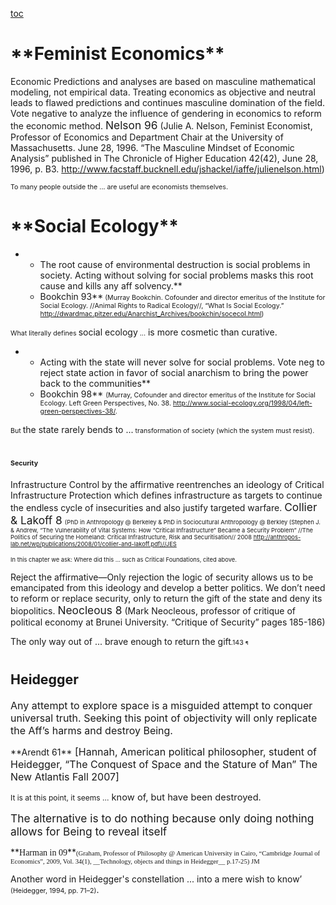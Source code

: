 [[toc]]
=**Feminist Economics**= 
Economic Predictions and analyses are based on masculine mathematical modeling, not empirical data. Treating economics as objective and neutral leads to flawed predictions and continues masculine domination of the field. Vote negative to analyze the influence of gendering in economics to reform the economic method.
<span style="font-size: 13pt;">Nelson 96</span> (Julie A. Nelson, Feminist Economist, Professor of Economics and Department Chair at the University of Massachusetts. June 28, 1996. “The Masculine Mindset of Economic Analysis” published in The Chronicle of Higher Education 42(42), June 28, 1996, p. B3. [[http://www.facstaff.bucknell.edu/jshackel/iaffe/julienelson.html]])

<span style="font-size: 8pt;">To many people outside the ... are useful are economists themselves.</span>

=**Social Ecology**= 
**The root cause of environmental destruction is social problems in society. Acting without solving for social problems masks this root cause and kills any aff solvency.**
**Bookchin 93**<span style="font-size: 8pt;"> (Murray Bookchin. Cofounder and director emeritus of the Institute for Social Ecology. //Animal Rights to Radical Ecology//, “What Is Social Ecology.” http://dwardmac.pitzer.edu/Anarchist_Archives/bookchin/socecol.html)</span>

<span style="font-size: 8pt;">What literally defines </span><span class="Underline">social ecology</span><span style="font-size: 8pt;"> ...</span><span class="Underline"> is more cosmetic than curative. </span>

**Acting with the state will never solve for social problems. Vote neg to reject state action in favor of social anarchism to bring the power back to the communities**
**Bookchin 98** <span style="font-size: 8pt;">(Murray, Cofounder and director emeritus of the Institute for Social Ecology. Left Green Perspectives, No. 38. [[http://www.social-ecology.org/1998/04/left-green-perspectives-38/]].</span>

<span style="font-size: 8pt;">But </span>the state rarely bends to<span class="Underline"> ...</span><span style="font-size: 8pt;"> transformation of society (which the system must resist). </span>

=<span style="font-size: 8pt;">Security</span>= 

<span class="StyleStyleBold12pt">Infrastructure Control by the affirmative reentrenches an ideology of Critical Infrastructure Protection which defines infrastructure as targets to continue the endless cycle of insecurities and also justify targeted warfare.</span>
<span style="font-size: 13pt;">Collier & Lakoff 8</span>
<span style="font-size: 7pt;">(PhD in Anthropology @ Berkeley & PhD in Sociocultural Anthropology @ Berkley (Stephen J. & Andrew, “The Vulnerability of Vital Systems: How “Critical Infrastructure” Became a Security Problem” //The Politics of Securing the Homeland: Critical Infrastructure, Risk and Securitisation// 2008 [[http://anthropos-lab.net/wp/publications/2008/01/collier-and-lakoff.pdf)/JES|http://anthropos-lab.net/wp/publications/2008/01/collier-and-lakoff.pdf)//JES]]</span>

<span style="font-size: 7pt;">In this chapter we ask: Where did this ... such as Critical Foundations, cited above.</span>

Reject the affirmative—Only rejection the logic of security allows us to be emancipated from this ideology and develop a better politics. We don’t need to reform or replace security, only to return the gift of the state and deny its biopolitics.
<span style="font-size: 13pt;">Neocleous 8</span> (Mark Neocleous, professor of critique of political economy at Brunei University. “Critique of Security” pages 185-186)

<span class="StyleBoldUnderline">The only way out of ... brave enough to return the gift</span><span style="font-size: 8pt;">.143 </span><span style="font-size: 6pt;">¶</span>


=<span style="font-size: 16pt;">Heidegger</span>= 


<span style="font-size: 12pt;">Any attempt to explore space is a misguided attempt to conquer universal truth. Seeking this point of objectivity will only replicate the Aff’s harms and destroy Being.</span>

<span class="DefaultParagraphFont1">**Arendt 61**</span><span style="font-size: 12pt;"> [Hannah, American political philosopher, student of Heidegger, “The Conquest of Space and the Stature of Man” The New Atlantis Fall 2007]</span>

<span style="font-size: 9pt;">It is at this point, it seems ...</span><span style="font-size: 11pt;"> know of, but have been destroyed.</span>

<span style="display: block; text-align: center;">
</span>
<span style="font-size: 13pt;">The alternative is to do nothing because only doing nothing allows for Being to reveal itself</span>

<span class="DefaultParagraphFont1">**<span style="font-family: 'Times New Roman',serif;">Harman in 09</span>**</span><span style="font-family: 'Times New Roman',serif; font-size: 8pt;">(Graham, Professor of Philosophy @ American University in Cairo, “Cambridge Journal of Economics”, 2009, Vol. 34(1), __Technology, objects and things in Heidegger__ p.17-25) JM</span>

Another word in Heidegger's constellation ... into a mere wish to know’<span style="font-size: 8pt;"> (Heidegger, 1994, pp. 71–2)</span>.